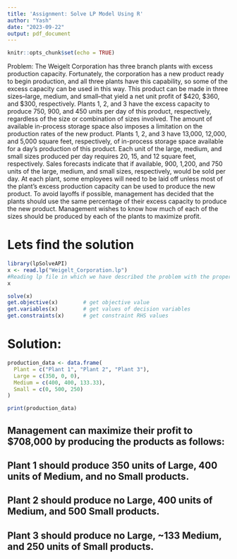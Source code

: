 ---
title: 'Assignment: Solve LP Model Using R'
author: "Yash"
date: "2023-09-22"
output: pdf_document
---

```{r setup, include=FALSE}
knitr::opts_chunk$set(echo = TRUE)
```

Problem:
The Weigelt Corporation has three branch plants with excess production capacity. Fortunately, the corporation has a new product ready to begin production, and all three plants have this capability, so some of the excess capacity can be used in this way. This product can be made in three sizes--large, medium, and small--that yield a net unit profit of $420, $360, and $300, respectively. Plants 1, 2, and 3 have the excess capacity to produce 750, 900, and 450 units per day of this product, respectively, regardless of the size or combination of sizes involved. The amount of available in-process storage space also imposes a limitation on the production rates of the new product. Plants 1, 2, and 3 have 13,000, 12,000, and 5,000 square feet, respectively, of in-process storage space available for a day's production of this product. Each unit of the large, medium, and small sizes produced per day requires 20, 15, and 12 square feet, respectively. Sales forecasts indicate that if available, 900, 1,200, and 750 units of the large, medium, and small sizes, respectively, would be sold per day. At each plant, some employees will need to be laid off unless most of the plant’s excess production capacity can be used to produce the new product. To avoid layoffs if possible, management has decided that the plants should use the same percentage of their excess capacity to produce the new product. Management wishes to know how much of each of the sizes should be produced by each of the plants to maximize profit.

# Lets find the solution
```{r}
library(lpSolveAPI)
x <- read.lp("Weigelt_Corporation.lp")  
#Reading lp file in which we have described the problem with the proper contraints and objective function.
x
```

```{r}
solve(x)
get.objective(x)        # get objective value
get.variables(x)        # get values of decision variables
get.constraints(x)      # get constraint RHS values
```
# Solution:

```{r}

production_data <- data.frame(
  Plant = c("Plant 1", "Plant 2", "Plant 3"),
  Large = c(350, 0, 0),
  Medium = c(400, 400, 133.33),
  Small = c(0, 500, 250)
)

print(production_data)
```

## Management can maximize their profit to $708,000 by producing the products as follows:

## Plant 1 should produce 350 units of Large, 400 units of Medium, and no Small products.
## Plant 2 should produce no Large, 400 units of Medium, and 500 Small products.
## Plant 3 should produce no Large, ~133 Medium, and 250 units of Small products.

